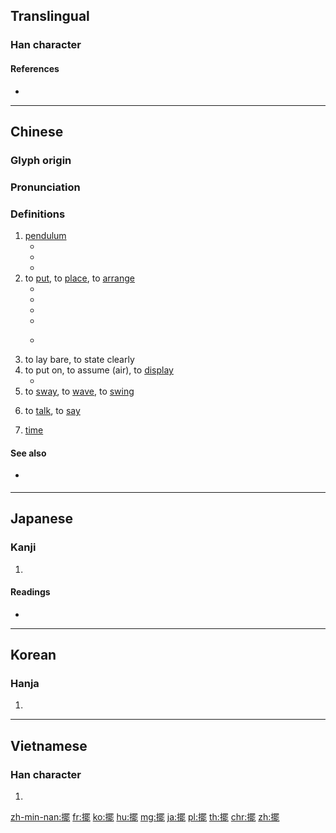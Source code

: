 {{character info/new}}
{{also|摆}}
==Translingual==

===Han character===
{{Han char|rn=64|rad=手|as=15|sn=18|four=56011|canj=QWLP|ids=⿰扌罷}}

====References====
* {{Han ref|kx=0461.190|dkj=12910|dj=0810.190|hdz=31980.090|uh=64FA|ud=25850|bh=C25C|bd=49756}}

----

==Chinese==
{{zh-forms|s=摆}}

===Glyph origin===
{{Han etym}}

===Pronunciation===
{{zh-pron
|m=bǎi
|c=baai2
|h=pfs=pái/pâi
|mn=pái/páiⁿ
|mn-t=bai2/bain2
|w=2pa
|ma=y
|mc=y
|oc=y
|cat=v,n,mn:cls,h:cls
}}

===Definitions===
{{zh-hanzi}}

# [[pendulum]]
#* {{zh-x|鐘擺|pendulum}}
#* {{zh-x|擺鐘|pendulum clock}}
#* {{zh-x|單擺|simple pendulum}}
# to [[put]], to [[place]], to [[arrange]]
#* {{zh-x|我們 要 為 會議 擺 好 椅子{zi}。|We will need to '''set out''' chairs for the meeting.}}
#* {{zh-x|在 一 張 桌子{zi} 上 擺 著[着]{zhe} 一 盤 棋。|There was a game of chess on a table.}}
#* {{zh-x|她 把 拖鞋 整齊 地{de} 擺 在 床下。|She '''put''' the slippers under the bed neatly.}}
#* {{zh-x|許多 嚴峻 的 挑戰 還 擺 在 眼前。|Many serious challenges still '''lie''' ahead.}}
#* {{zh-x|唔該 你 同 其他 啲 嘢 擺 埋 一齊。|Please put it by the other things.|C}} {{attention|yue|please check}}
# to lay bare, to state clearly
# to put on, to assume (air), to [[display]]
#* {{zh-x|她 擺 了 一 個 優美 的 姿勢。|She '''adopted''' an elegant pose.}}
# to [[sway]], to [[wave]], to [[swing]]
# {{lb|zh|regional}} to [[talk]], to [[say]]
# {{lb|zh|Min Nan|Hakka}} {{n-g|Classifier for occurrences:}} [[time]]
#: {{zh-x|逐擺|every '''time'''|MN}}
#: {{zh-x|這擺|this '''time'''|H}}

====See also====
* {{sense|to place}} {{q|Cantonese}} {{zh-l|擠|tr=zai1}}

{{zh-cat|Beginning}}

----

==Japanese==

===Kanji===
{{ja-kanji|grade=|rs=手15}}

# {{defn|lang=ja|sort=手15}}

====Readings====
* {{ja-readings|on=[[はい]] (hai)|kun=[[ひらく]] (hiraku)}}

----

==Korean==

===Hanja===
{{ko-hanja|hangeul=파|eumhun=|mr=p'a|y=pha}}

# {{defn|lang=ko|sort=手15}}

----

==Vietnamese==

===Han character===
{{vi-readings|rs=手15|hanviet=[[bẫy]], [[bài]], [[bãi]]}}

# {{defn|lang=vi|sort=手15}}

[[zh-min-nan:擺]]
[[fr:擺]]
[[ko:擺]]
[[hu:擺]]
[[mg:擺]]
[[ja:擺]]
[[pl:擺]]
[[th:擺]]
[[chr:擺]]
[[zh:擺]]